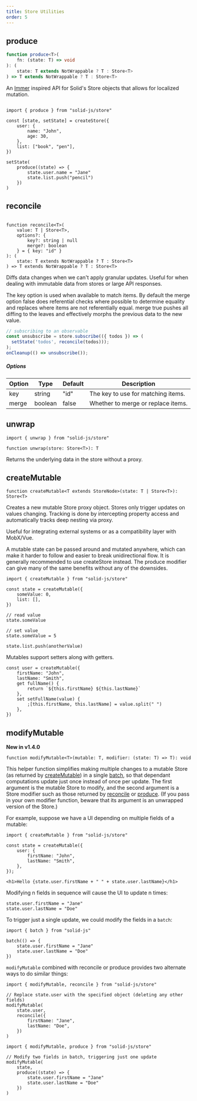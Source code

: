 ```yaml
---
title: Store Utilities
order: 5
---
```


## produce

```ts
function produce<T>(
	fn: (state: T) => void
): (
	state: T extends NotWrappable ? T : Store<T>
) => T extends NotWrappable ? T : Store<T>

```

An [Immer](https://immerjs.github.io/immer/) inspired API for Solid's Store objects that allows for localized mutation.

```tsx

import { produce } from "solid-js/store"

const [state, setState] = createStore({
	user: {
		name: "John",
		age: 30,
	},
	list: ["book", "pen"],
})

setState(
	produce((state) => {
		state.user.name = "Jane"
		state.list.push("pencil")
	})
)

```

## reconcile

```tsx

function reconcile<T>(
	value: T | Store<T>,
	options?: {
		key?: string | null
		merge?: boolean
	} = { key: "id" }
): (
	state: T extends NotWrappable ? T : Store<T>
) => T extends NotWrappable ? T : Store<T>

```

Diffs data changes when we can't apply granular updates. Useful for when dealing with immutable data from stores or large API responses.

The key option is used when available to match items. By default the merge option false does referential checks where possible to determine equality and replaces where items are not referentially equal. merge true pushes all diffing to the leaves and effectively morphs the previous data to the new value.

```ts
// subscribing to an observable
const unsubscribe = store.subscribe(({ todos }) => (
  setState('todos', reconcile(todos)));
);
onCleanup(() => unsubscribe());

```

##### Options

| Option | Type    | Default | Description                        |
| ------ | ------- | ------- | ---------------------------------- |
| key    | string  | "id"    | The key to use for matching items. |
| merge  | boolean | false   | Whether to merge or replace items. |

## unwrap

```tsx
import { unwrap } from "solid-js/store"

function unwrap(store: Store<T>): T

```

Returns the underlying data in the store without a proxy.

## createMutable

```tsx
function createMutable<T extends StoreNode>(state: T | Store<T>): Store<T>

```

Creates a new mutable Store proxy object. Stores only trigger updates on values changing. Tracking is done by intercepting property access and automatically tracks deep nesting via proxy.

Useful for integrating external systems or as a compatibility layer with MobX/Vue.

<Callout>
	A mutable state can be passed around and mutated anywhere, which can
	make it harder to follow and easier to break unidirectional flow. It is
	generally recommended to use createStore instead. The produce modifier can
	give many of the same benefits without any of the downsides.
</Callout>

```tsx
import { createMutable } from "solid-js/store"

const state = createMutable({
	someValue: 0,
	list: [],
})

// read value
state.someValue

// set value
state.someValue = 5

state.list.push(anotherValue)

```

Mutables support setters along with getters.

```tsx
const user = createMutable({
	firstName: "John",
	lastName: "Smith",
	get fullName() {
		return `${this.firstName} ${this.lastName}`
	},
	set setFullName(value) {
		;[this.firstName, this.lastName] = value.split(" ")
	},
})

```

## modifyMutable

**New in v1.4.0**

```tsx
function modifyMutable<T>(mutable: T, modifier: (state: T) => T): void

```

This helper function simplifies making multiple changes to a mutable Store (as returned by [createMutable](#createMutable)) in a single [batch](/references/api-reference/reactive-utilities/batch), so that dependant computations update just once instead of once per update. The first argument is the mutable Store to modify, and the second argument is a Store modifier such as those returned by [reconcile]('#reconcile') or [produce](#produce). (If you pass in your own modifier function, beware that its argument is an unwrapped version of the Store.)

For example, suppose we have a UI depending on multiple fields of a mutable:

```tsx
import { createMutable } from "solid-js/store"

const state = createMutable({
	user: {
		firstName: "John",
		lastName: "Smith",
	},
});

<h1>Hello {state.user.firstName + " " + state.user.lastName}</h1>

```

Modifying n fields in sequence will cause the UI to update n times:

```tsx
state.user.firstName = "Jane"
state.user.lastName = "Doe"

```

To trigger just a single update, we could modify the fields in a `batch`:

```tsx
import { batch } from "solid-js"

batch(() => {
	state.user.firstName = "Jane"
	state.user.lastName = "Doe"
})

```

`modifyMutable` combined with reconcile or produce provides two alternate ways to do similar things:

```tsx
import { modifyMutable, reconcile } from "solid-js/store"

// Replace state.user with the specified object (deleting any other fields)
modifyMutable(
	state.user,
	reconcile({
		firstName: "Jane",
		lastName: "Doe",
	})
)

```

```tsx
import { modifyMutable, produce } from "solid-js/store"

// Modify two fields in batch, triggering just one update
modifyMutable(
	state,
	produce((state) => {
		state.user.firstName = "Jane"
		state.user.lastName = "Doe"
	})
)

```
